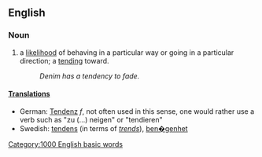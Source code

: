 ==English==
===Noun===
#a [[likelihood]] of behaving in a particular way or going in a particular direction; a [[tending]] toward.
#:''Denim has a tendency to fade.''

====[[Translation]]s====
*German: [[Tendenz]] ''f'', not often used in this sense, one would rather use a verb such as "zu (...) neigen" or "tendieren"
*Swedish: [[tendens]] (in terms of ''[[trends]]''), [[ben�genhet]]
[[Category:1000 English basic words]]